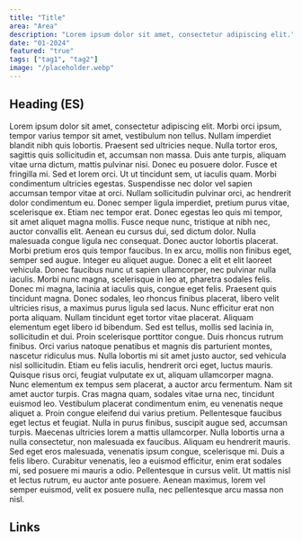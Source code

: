 ```yaml
---
title: "Title"
area: "Area"
description: "Lorem ipsum dolor sit amet, consectetur adipiscing elit."
date: "01-2024"
featured: "true"
tags: ["tag1", "tag2"]
image: "/placeholder.webp"
---
```


## Heading (ES)

Lorem ipsum dolor sit amet, consectetur adipiscing elit. Morbi orci ipsum, tempor varius tempor sit amet, vestibulum non tellus. Nullam imperdiet blandit nibh quis lobortis. Praesent sed ultricies neque. Nulla tortor eros, sagittis quis sollicitudin et, accumsan non massa. Duis ante turpis, aliquam vitae urna dictum, mattis pulvinar nisi. Donec eu posuere dolor. Fusce et fringilla mi. Sed et lorem orci. Ut ut tincidunt sem, ut iaculis quam.
Morbi condimentum ultricies egestas. Suspendisse nec dolor vel sapien accumsan tempor vitae at orci. Nullam sollicitudin pulvinar orci, ac hendrerit dolor condimentum eu. Donec semper ligula imperdiet, pretium purus vitae, scelerisque ex. Etiam nec tempor erat. Donec egestas leo quis mi tempor, sit amet aliquet magna mollis. Fusce neque nunc, tristique at nibh nec, auctor convallis elit. Aenean eu cursus dui, sed dictum dolor. Nulla malesuada congue ligula nec consequat. Donec auctor lobortis placerat.
Morbi pretium eros quis tempor faucibus. In ex arcu, mollis non finibus eget, semper sed augue. Integer eu aliquet augue. Donec a elit et elit laoreet vehicula. Donec faucibus nunc ut sapien ullamcorper, nec pulvinar nulla iaculis. Morbi nunc magna, scelerisque in leo at, pharetra sodales felis. Donec mi magna, lacinia at iaculis quis, congue eget felis.
Praesent quis tincidunt magna. Donec sodales, leo rhoncus finibus placerat, libero velit ultricies risus, a maximus purus ligula sed lacus. Nunc efficitur erat non porta aliquam. Nullam tincidunt eget tortor vitae placerat. Aliquam elementum eget libero id bibendum. Sed est tellus, mollis sed lacinia in, sollicitudin et dui. Proin scelerisque porttitor congue. Duis rhoncus rutrum finibus. Orci varius natoque penatibus et magnis dis parturient montes, nascetur ridiculus mus. Nulla lobortis mi sit amet justo auctor, sed vehicula nisl sollicitudin. Etiam eu felis iaculis, hendrerit orci eget, luctus mauris. Quisque risus orci, feugiat vulputate ex ut, aliquam ullamcorper magna. Nunc elementum ex tempus sem placerat, a auctor arcu fermentum. Nam sit amet auctor turpis. Cras magna quam, sodales vitae urna nec, tincidunt euismod leo. Vestibulum placerat condimentum enim, eu venenatis neque aliquet a.
Proin congue eleifend dui varius pretium. Pellentesque faucibus eget lectus et feugiat. Nulla in purus finibus, suscipit augue sed, accumsan turpis. Maecenas ultricies lorem a mattis ullamcorper. Nulla lobortis urna a nulla consectetur, non malesuada ex faucibus. Aliquam eu hendrerit mauris. Sed eget eros malesuada, venenatis ipsum congue, scelerisque mi. Duis a felis libero. Curabitur venenatis, leo a euismod efficitur, enim erat sodales mi, sed posuere mi mauris a odio. Pellentesque in cursus velit. Ut mattis nisl et lectus rutrum, eu auctor ante posuere. Aenean maximus, lorem vel semper euismod, velit ex posuere nulla, nec pellentesque arcu massa non nisl.

## Links

<LinkButton title="Link" href="#" />
